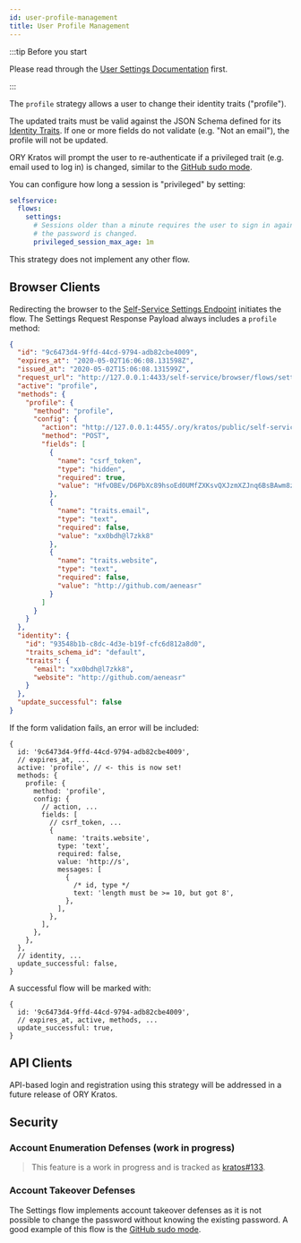 ```yaml
---
id: user-profile-management
title: User Profile Management
---
```


:::tip Before you start

Please read through the [User Settings Documentation](../user-settings.mdx) first.

:::

The `profile` strategy allows a user to change their identity traits
("profile").

The updated traits must be valid against the JSON Schema defined for its
[Identity Traits](../../../concepts/identity-user-model). If one or more
fields do not validate (e.g. "Not an email"), the profile will not be updated.

ORY Kratos will prompt the user to re-authenticate if a privileged trait (e.g.
email used to log in) is changed, similar to the
[GitHub sudo mode](https://help.github.com/en/github/authenticating-to-github/sudo-mode).

You can configure how long a session is "privileged" by setting:

```yaml title="path/to/kratos/config.yml"
selfservice:
  flows:
    settings:
      # Sessions older than a minute requires the user to sign in again before
      # the password is changed.
      privileged_session_max_age: 1m
```

This strategy does not implement any other flow.

## Browser Clients

Redirecting the browser to the
[Self-Service Settings Endpoint](../user-settings.mdx#user-settings-process-sequence)
initiates the flow. The Settings Request Response Payload always includes a
`profile` method:

```json title="$ curl http://<kratos-admin>/self-service/browser/flows/requests/settings?request=9c6473d4-9ffd-44cd-9794-adb82cbe4009"
{
  "id": "9c6473d4-9ffd-44cd-9794-adb82cbe4009",
  "expires_at": "2020-05-02T16:06:08.131598Z",
  "issued_at": "2020-05-02T15:06:08.131599Z",
  "request_url": "http://127.0.0.1:4433/self-service/browser/flows/settings",
  "active": "profile",
  "methods": {
    "profile": {
      "method": "profile",
      "config": {
        "action": "http://127.0.0.1:4455/.ory/kratos/public/self-service/browser/flows/settings/strategies/profile?request=9c6473d4-9ffd-44cd-9794-adb82cbe4009",
        "method": "POST",
        "fields": [
          {
            "name": "csrf_token",
            "type": "hidden",
            "required": true,
            "value": "HfvOBEv/D6PbXc89hsoEd0UMfZXKsvQXJzmXZJnq6BsBAwm8zbMKQF4LLZwRL67hPDlViB/qcJtu6yf+klIBeg=="
          },
          {
            "name": "traits.email",
            "type": "text",
            "required": false,
            "value": "xx0bdh@l7zkk8"
          },
          {
            "name": "traits.website",
            "type": "text",
            "required": false,
            "value": "http://github.com/aeneasr"
          }
        ]
      }
    }
  },
  "identity": {
    "id": "93548b1b-c8dc-4d3e-b19f-cfc6d812a8d0",
    "traits_schema_id": "default",
    "traits": {
      "email": "xx0bdh@l7zkk8",
      "website": "http://github.com/aeneasr"
    }
  },
  "update_successful": false
}
```

If the form validation fails, an error will be included:

```json5 title="$ curl http://<kratos-admin>/self-service/browser/flows/requests/settings?request=9c6473d4-9ffd-44cd-9794-adb82cbe4009"
{
  id: '9c6473d4-9ffd-44cd-9794-adb82cbe4009',
  // expires_at, ...
  active: 'profile', // <- this is now set!
  methods: {
    profile: {
      method: 'profile',
      config: {
        // action, ...
        fields: [
          // csrf_token, ...
          {
            name: 'traits.website',
            type: 'text',
            required: false,
            value: 'http://s',
            messages: [
              {
                /* id, type */
                text: 'length must be >= 10, but got 8',
              },
            ],
          },
        ],
      },
    },
  },
  // identity, ...
  update_successful: false,
}
```

A successful flow will be marked with:

```json5 title="$ curl http://<kratos-admin>/self-service/browser/flows/requests/settings?request=9c6473d4-9ffd-44cd-9794-adb82cbe4009"
{
  id: '9c6473d4-9ffd-44cd-9794-adb82cbe4009',
  // expires_at, active, methods, ...
  update_successful: true,
}
```

## API Clients

API-based login and registration using this strategy will be addressed in a
future release of ORY Kratos.

## Security

### Account Enumeration Defenses (work in progress)

> This feature is a work in progress and is tracked as
> [kratos#133](https://github.com/ory/kratos/issues/133).

### Account Takeover Defenses

The Settings flow implements account takeover defenses as it is not possible to
change the password without knowing the existing password. A good example of
this flow is the
[GitHub sudo mode](https://help.github.com/en/github/authenticating-to-github/sudo-mode).
